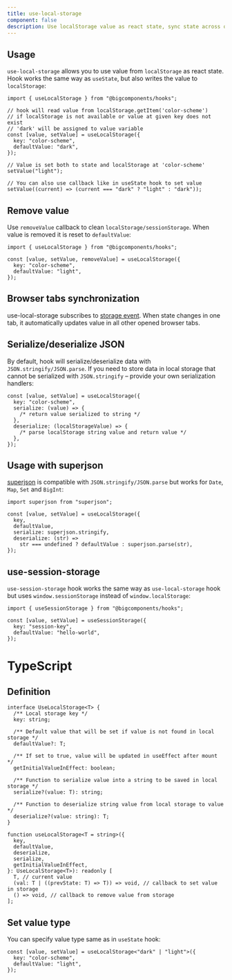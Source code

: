 ```yaml
---
title: use-local-storage
component: false
description: Use localStorage value as react state, sync state across opened tabs
---
```


## Usage

`use-local-storage` allows you to use value from `localStorage` as react state. Hook works the same way as `useState`, but also writes the value to `localStorage`:

```tsx
import { useLocalStorage } from "@bigcomponents/hooks";

// hook will read value from localStorage.getItem('color-scheme')
// if localStorage is not available or value at given key does not exist
// 'dark' will be assigned to value variable
const [value, setValue] = useLocalStorage({
  key: "color-scheme",
  defaultValue: "dark",
});

// Value is set both to state and localStorage at 'color-scheme'
setValue("light");

// You can also use callback like in useState hook to set value
setValue((current) => (current === "dark" ? "light" : "dark"));
```

## Remove value

Use `removeValue` callback to clean `localStorage/sessionStorage`. When value is removed it is reset to `defaultValue`:

```tsx
import { useLocalStorage } from "@bigcomponents/hooks";

const [value, setValue, removeValue] = useLocalStorage({
  key: "color-scheme",
  defaultValue: "light",
});
```

## Browser tabs synchronization

use-local-storage subscribes to [storage event](https://developer.mozilla.org/en-US/docs/Web/API/Window/storage_event). When state changes in one tab, it automatically updates value in all other opened browser tabs.

## Serialize/deserialize JSON

By default, hook will serialize/deserialize data with `JSON.stringify/JSON.parse`. If you need to store data in local storage that cannot be serialized with `JSON.stringify` – provide your own serialization handlers:

```tsx
const [value, setValue] = useLocalStorage({
  key: "color-scheme",
  serialize: (value) => {
    /* return value serialized to string */
  },
  deserialize: (localStorageValue) => {
    /* parse localStorage string value and return value */
  },
});
```

## Usage with superjson

[superjson](https://github.com/blitz-js/superjson) is compatible with `JSON.stringify/JSON.parse` but works for `Date`, `Map`, `Set` and `BigInt`:

```tsx
import superjson from "superjson";

const [value, setValue] = useLocalStorage({
  key,
  defaultValue,
  serialize: superjson.stringify,
  deserialize: (str) =>
    str === undefined ? defaultValue : superjson.parse(str),
});
```

## use-session-storage

`use-session-storage` hook works the same way as `use-local-storage` hook but uses `window.sessionStorage` instead of `window.localStorage`:

```tsx
import { useSessionStorage } from "@bigcomponents/hooks";

const [value, setValue] = useSessionStorage({
  key: "session-key",
  defaultValue: "hello-world",
});
```

# TypeScript

## Definition

```tsx
interface UseLocalStorage<T> {
  /** Local storage key */
  key: string;

  /** Default value that will be set if value is not found in local storage */
  defaultValue?: T;

  /** If set to true, value will be updated in useEffect after mount */
  getInitialValueInEffect: boolean;

  /** Function to serialize value into a string to be saved in local storage */
  serialize?(value: T): string;

  /** Function to deserialize string value from local storage to value */
  deserialize?(value: string): T;
}

function useLocalStorage<T = string>({
  key,
  defaultValue,
  deserialize,
  serialize,
  getInitialValueInEffect,
}: UseLocalStorage<T>): readonly [
  T, // current value
  (val: T | ((prevState: T) => T)) => void, // callback to set value in storage
  () => void, // callback to remove value from storage
];
```

## Set value type

You can specify value type same as in `useState` hook:

```tsx
const [value, setValue] = useLocalStorage<"dark" | "light">({
  key: "color-scheme",
  defaultValue: "light",
});
```
